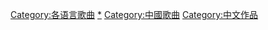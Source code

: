 [[Category:各语言歌曲|Category:各语言歌曲]]
[[Category:中文音乐|*]]
[[Category:中國歌曲|Category:中國歌曲]]
[[Category:中文作品|Category:中文作品]]